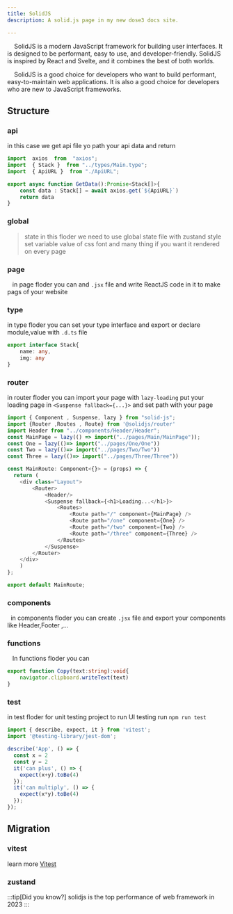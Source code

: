 ```yaml
---
title: SolidJS
description: A solid.js page in my new dose3 docs site.

---
```


&nbsp;&nbsp;&nbsp; SolidJS is a modern JavaScript framework for building user interfaces. It is designed to be performant, easy to use, and developer-friendly. SolidJS is inspired by React and Svelte, and it combines the best of both worlds.

&nbsp;&nbsp;&nbsp; SolidJS is a good choice for developers who want to build performant, easy-to-maintain web applications. It is also a good choice for developers who are new to JavaScript frameworks.

## Structure

### api
in this case we get api file yo path your api data and return
```ts
import  axios  from  "axios";
import  { Stack }  from "../types/Main.type";
import  { ApiURL }  from "./ApiURL";

export async function GetData():Promise<Stack[]>{
    const data : Stack[] = await axios.get(`${ApiURL}`)
    return data
}
```
### global
> state
>    in this floder we need to use global state file with zustand
> style
>   set variable value of css font and many thing if you want it rendered on every page
### page
&nbsp;&nbsp; in page floder you can  and `.jsx` file and write ReactJS code in it to make pags of your website

### type
in type floder you can set your type interface and export or declare module,value with `.d.ts` file
```ts
export interface Stack{ 
    name: any, 
    img: any 
}
```
### router
in router floder you can import your page with `lazy-loading` put your loading page in `<Suspense fallback={...}>` and set path with your page
```ts
import { Component , Suspense, lazy } from "solid-js";
import {Router ,Routes , Route} from '@solidjs/router'
import Header from "../components/Header/Header";
const MainPage = lazy(() => import("../pages/Main/MainPage"));
const One = lazy(()=> import("../pages/One/One"))
const Two = lazy(()=> import("../pages/Two/Two"))
const Three = lazy(()=> import("../pages/Three/Three"))

const MainRoute: Component<{}> = (props) => {
  return (
    <div class="Layout">
        <Router>
            <Header/>
            <Suspense fallback={<h1>Loading...</h1>}>
                <Routes>
                    <Route path="/" component={MainPage} />
                    <Route path="/one" component={One} />
                    <Route path="/two" component={Two} />
                    <Route path="/three" component={Three} />
                </Routes>
            </Suspense>
        </Router>
    </div>
    )
};

export default MainRoute;
```

### components
&nbsp;&nbsp;in components floder you can create `.jsx` file and export your components like Header,Footer ,...

### functions
&nbsp;&nbsp; In functions floder you can
```ts
export function Copy(text:string):void{
    navigator.clipboard.writeText(text)
}
```
### test
in test floder for unit testing project to run UI testing run `npm run test`
```ts
import { describe, expect, it } from 'vitest';
import '@testing-library/jest-dom';

describe('App', () => {
  const x = 2
  const y = 2
  it('can plus', () => {
    expect(x+y).toBe(4)
  });
  it('can multiply', () => {
    expect(x*y).toBe(4)
  });
});
```
## Migration
### vitest
learn more <a href="https://vitest.dev/">Vitest</a>
### zustand

:::tip[Did you know?]
solidjs is the top performance of web framework in 2023
:::